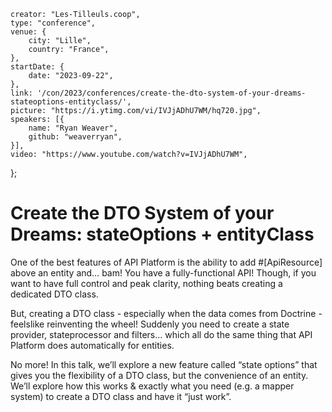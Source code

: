     creator: "Les-Tilleuls.coop",
    type: "conference",
    venue: {
        city: "Lille",
        country: "France",
    },
    startDate: {
        date: "2023-09-22",
    },
    link: '/con/2023/conferences/create-the-dto-system-of-your-dreams-stateoptions-entityclass/',
    picture: "https://i.ytimg.com/vi/IVJjADhU7WM/hq720.jpg",
    speakers: [{
        name: "Ryan Weaver",
        github: "weaverryan",
    }],
    video: "https://www.youtube.com/watch?v=IVJjADhU7WM",
};

# Create the DTO System of your Dreams: stateOptions + entityClass

One of the best features of API Platform is the ability to add #[ApiResource] above an entity and… bam! You have a fully-functional API! Though, if you want to have full control and peak clarity, nothing beats creating a dedicated DTO class.

But, creating a DTO class - especially when the data comes from Doctrine - feelslike reinventing the wheel! Suddenly you need to create a state provider, stateprocessor and filters… which all do the same thing that API Platform does automatically for entities.

No more! In this talk, we’ll explore a new feature called “state options” that gives you the flexibility of a DTO class, but the convenience of an entity. We’ll explore how this works & exactly what you need (e.g. a mapper system) to create a DTO class and have it “just work”.
